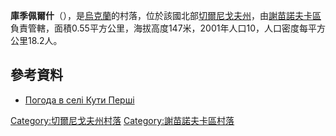 {{coord|52|7|35|N|32|35|56|E|scale:100000|display=title}}

'''庫季佩爾什'''（{{lang-uk|Кути Перші}}），是[[烏克蘭|烏克蘭]]的村落，位於該國北部[[切爾尼戈夫州|切爾尼戈夫州]]，由[[謝苗諾夫卡區|謝苗諾夫卡區]]負責管轄，面積0.55平方公里，海拔高度147米，2001年人口10，人口密度每平方公里18.2人。

==參考資料==
* [http://weather.in.ua/ua/chernigovskaja/12901 Погода в селі Кути Перші] {{Wayback|url=http://weather.in.ua/ua/chernigovskaja/12901 |date=20111220134615 }}

[[Category:切爾尼戈夫州村落|Category:切爾尼戈夫州村落]]
[[Category:謝苗諾夫卡區村落|Category:謝苗諾夫卡區村落]]


{{Chernihiv-geo-stub}}